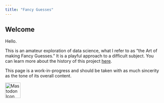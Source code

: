 ```yaml
---
title: "Fancy Guesses"
---
```


## Welcome

Hello.

This is an amateur exploration of data science, what I refer to as "the Art of making Fancy Guesses." It is a playful approach to a difficult subject. You can learn more about the history of this project [here](about.qmd).

<footer>

<p>This page is a work-in-progress and should be taken with as much sincerity as the tone of its overall content.</p>

<a href="https://mindly.social/@pwflint" target="_blank"> <img src="path/to/mastodon-icon.png" alt="Mastodon Icon" width="50" height="50"/> </a>

</footer>
